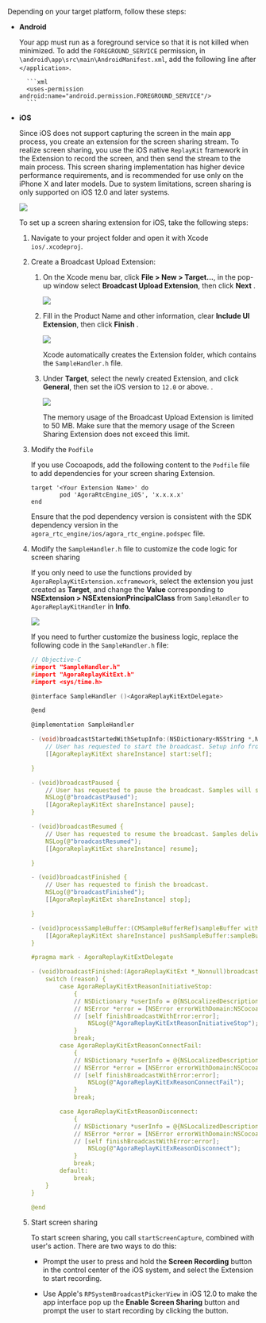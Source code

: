 <PlatformWrapper platform="flutter">

Depending on your target platform, follow these steps:

* **Android**

    Your app must run as a foreground service so that it is not killed when minimized. To add the `FOREGROUND_SERVICE` permission, in `\android\app\src\main\AndroidManifest.xml`, add the following line after `</application>`.

        ```xml
        <uses-permission android:name="android.permission.FOREGROUND_SERVICE"/>
        ```

* **iOS**

    Since iOS does not support capturing the screen in the main app process, you create an extension for the screen sharing stream. To realize screen sharing, you use the iOS native `ReplayKit` framework in the Extension to record the screen, and then send the stream to the main process. This screen sharing implementation has higher device performance requirements, and is recommended for use only on the iPhone X and later models. Due to system limitations, screen sharing is only supported on iOS 12.0 and later systems.
    
    ![](/images/video-sdk/ios-screen-sharing.png)

    To set up a screen sharing extension for iOS, take the following steps:

    1. Navigate to your project folder and open it with Xcode `ios/.xcodeproj`.

    1. Create a Broadcast Upload Extension:
        1. On the Xcode menu bar, click **File > New > Target...**, in the pop-up window select **Broadcast Upload
       Extension**, then click **Next** .

            ![](https://web-cdn.agora.io/docs-files/1669197671714)
        
        1. Fill in the Product Name and other information, clear **Include UI Extension**, then click **Finish** .

            ![](https://web-cdn.agora.io/docs-files/1669197908653)

            Xcode automatically creates the Extension folder, which contains the `SampleHandler.h` file.

        1. Under **Target**, select the newly created Extension, and click **General**, then set the iOS version to
       `12.0` or above.
       .

            ![](https://web-cdn.agora.io/docs-files/1669199079385)

            The memory usage of the Broadcast Upload Extension is limited to 50 MB. Make sure that the memory usage of the Screen Sharing Extension does not exceed this limit.

    1. Modify the `Podfile`
        
        If you use Cocoapods, add the following content to the `Podfile` file to add dependencies for your screen sharing Extension.

        ```
        target '<Your Extension Name>' do
                pod 'AgoraRtcEngine_iOS', 'x.x.x.x'
        end
        ```
        Ensure that the pod dependency version is consistent with the SDK dependency version in the `agora_rtc_engine/ios/agora_rtc_engine.podspec` file.

    1. Modify the `SampleHandler.h` file to customize the code logic for screen sharing

        If you only need to use the functions provided by `AgoraReplayKitExtension.xcframework`, select the extension you just created as **Target**, and change the **Value** corresponding to **NSExtension > NSExtensionPrincipalClass** from `SampleHandler` to `AgoraReplayKitHandler` in **Info**.

        ![](https://web-cdn.agora.io/docs-files/1669346575589)

        If you need to further customize the business logic, replace the following code in the `SampleHandler.h` file:

        ```c
        // Objective-C
        #import "SampleHandler.h"
        #import "AgoraReplayKitExt.h"
        #import <sys/time.h>

        @interface SampleHandler ()<AgoraReplayKitExtDelegate>

        @end

        @implementation SampleHandler

        - (void)broadcastStartedWithSetupInfo:(NSDictionary<NSString *,NSObject *> *)setupInfo {
            // User has requested to start the broadcast. Setup info from the UI extension can be supplied but optional.
            [[AgoraReplayKitExt shareInstance] start:self];

        }

        - (void)broadcastPaused {
            // User has requested to pause the broadcast. Samples will stop being delivered.
            NSLog(@"broadcastPaused");
            [[AgoraReplayKitExt shareInstance] pause];
        }

        - (void)broadcastResumed {
            // User has requested to resume the broadcast. Samples delivery will resume.
            NSLog(@"broadcastResumed");
            [[AgoraReplayKitExt shareInstance] resume];

        }

        - (void)broadcastFinished {
            // User has requested to finish the broadcast.
            NSLog(@"broadcastFinished");
            [[AgoraReplayKitExt shareInstance] stop];

        }

        - (void)processSampleBuffer:(CMSampleBufferRef)sampleBuffer withType:(RPSampleBufferType)sampleBufferType {
            [[AgoraReplayKitExt shareInstance] pushSampleBuffer:sampleBuffer withType:sampleBufferType];
        }

        #pragma mark - AgoraReplayKitExtDelegate

        - (void)broadcastFinished:(AgoraReplayKitExt *_Nonnull)broadcast reason:(AgoraReplayKitExtReason)reason {
            switch (reason) {
                case AgoraReplayKitExtReasonInitiativeStop:
                    {
                    // NSDictionary *userInfo = @{NSLocalizedDescriptionKey : @"Host app stop screen capture"};
                    // NSError *error = [NSError errorWithDomain:NSCocoaErrorDomain code:0 userInfo:userInfo];
                    // [self finishBroadcastWithError:error];
                        NSLog(@"AgoraReplayKitExtReasonInitiativeStop");
                    }
                    break;
                case AgoraReplayKitExtReasonConnectFail:
                    {
                    // NSDictionary *userInfo = @{NSLocalizedDescriptionKey : @"Connect host app fail need startScreenCapture in host app"};
                    // NSError *error = [NSError errorWithDomain:NSCocoaErrorDomain code:0 userInfo:userInfo];
                    // [self finishBroadcastWithError:error];
                        NSLog(@"AgoraReplayKitExReasonConnectFail");
                    }
                    break;

                case AgoraReplayKitExtReasonDisconnect:
                    {
                    // NSDictionary *userInfo = @{NSLocalizedDescriptionKey : @"disconnect with host app"};
                    // NSError *error = [NSError errorWithDomain:NSCocoaErrorDomain code:0 userInfo:userInfo];
                    // [self finishBroadcastWithError:error];
                        NSLog(@"AgoraReplayKitExReasonDisconnect");
                    }
                    break;
                default:
                    break;
            }
        }

        @end
        ``` 
    
    1. Start screen sharing

        To start screen sharing, you call `startScreenCapture`, combined with user's action. There are two ways to do this:

        * Prompt the user to press and hold the **Screen Recording** button in the control center of the iOS system, and select the Extension to start recording.
        
        * Use Apple's `RPSystemBroadcastPickerView` in iOS 12.0 to make the app interface pop up the **Enable Screen Sharing** button and prompt the user to start recording by clicking the button.

</PlatformWrapper>
